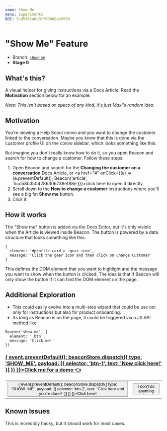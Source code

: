 ```yaml
---
name: Show Me
menu: Experiments
BOI: 5cd5f6c46a3ff00008be9598
---
```



# "Show Me" Feature

- Branch: [`show-me`](https://github.com/helpscout/beacon2/tree/show-me)
- **Stage 0**

## What's this?

A visual helper for giving instructions via a Docs Article. Read the **Motivation** section below for an example.

_Note: This isn't based on specs of any kind, it's just Maxi's random idea._

## Motivation

You're viewing a Help Scout convo and you want to change the customer linked to the conversation. Maybe you know that this is done via the customer profile UI on the convo sidebar, which looks something like this:

<div style={{width: 320}}>
  <Profile />
</div>

But imagine you don't really know how to do it, so you open Beacon and search for how to change a customer. Follow these steps:

1. Open Beacon and search for the **Changing the customer on a conversation** Docs Article, or <a href="#" onClick={(e) => {e.preventDefault(); Beacon('article', '5cd58b3504286306738ef88e')}}>click here</a> to open it directly.
2. Scroll down to the **How to change a customer** instructions where you'll see a big fat **Show me** button.
3. Click it.


## How it works

The "Show me" button is added via the Docs Editor, but it's only visible when the Article is viewed inside Beacon. The button is powered by a data structure that looks something like this:

```
{
  element: '#profile-card > .gear-icon',
  message: 'Click the gear icon and then click on Change Customer'
}
```

This defines the DOM element that you want to highlight and the message you want to show when the button is clicked. The idea is that if Beacon will only show the button if it can find the DOM element on the page.

## Additional Exploration

- This could easily evolve into a multi-step wizard that could be use not only for instructions but also for product onboarding.
- As long as Beacon is on the page, it could be triggered via a JS API method like:
```
Beacon('show-me', {
  element: '.btn',
  message: 'Click me!'
})
```

<div>
  <h3>
  <a href="#" onClick={(event) => {
    event.preventDefault();
    beaconStore.dispatch({
    type: 'SHOW_ME',
    payload: [{
      selector: 'btn-1',
      text: 'Now click here!'
    }]
  })
  }}>Click me for a demo 👈</a>
  </h3>
</div>

<table>
  <tr>
    <td><button id="btn-1" onClick={() => {
      event.preventDefault();
  beaconStore.dispatch({
  type: 'SHOW_ME',
  payload: [{
    selector: 'btn-2',
    text: `Click here and you're done!`
  }]
})
}}>Click here!</button></td>
    <td><button id="btn-2">I don't do anything</button></td>
  </tr>
</table>

## Known Issues

This is incredibly hacky, but it should work for most cases.
